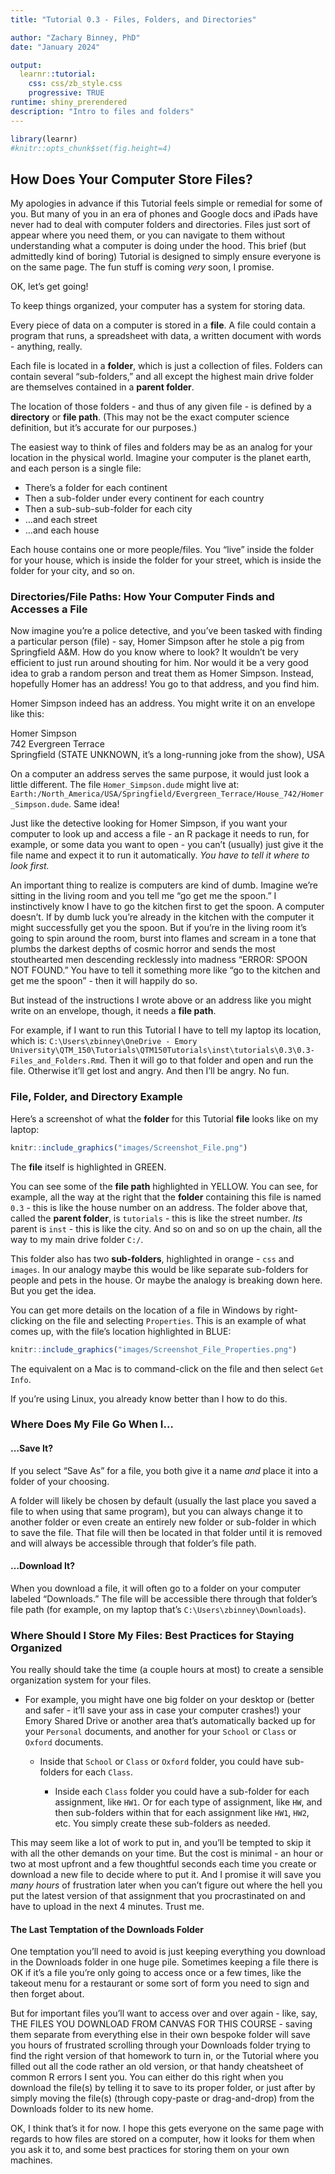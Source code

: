 ```yaml
---
title: "Tutorial 0.3 - Files, Folders, and Directories"

author: "Zachary Binney, PhD"
date: "January 2024"

output:
  learnr::tutorial:
    css: css/zb_style.css
    progressive: TRUE
runtime: shiny_prerendered
description: "Intro to files and folders"
---
```


```r
library(learnr)
#knitr::opts_chunk$set(fig.height=4)
```

## How Does Your Computer Store Files?

My apologies in advance if this Tutorial feels simple or remedial for some of you. But many of you in an era of phones and Google docs and iPads have never had to deal with computer folders and directories. Files just sort of appear where you need them, or you can navigate to them without understanding what a computer is doing under the hood. This brief (but admittedly kind of boring) Tutorial is designed to simply ensure everyone is on the same page. The fun stuff is coming *very* soon, I promise.

OK, let's get going!

To keep things organized, your computer has a system for storing data.

Every piece of data on a computer is stored in a **file**. A file could contain a program that runs, a spreadsheet with data, a written document with words - anything, really.

Each file is located in a **folder**, which is just a collection of files. Folders can contain several "sub-folders," and all except the highest main drive folder are themselves contained in a **parent folder**.

The location of those folders - and thus of any given file - is defined by a **directory** or **file path**. (This may not be the exact computer science definition, but it's accurate for our purposes.)

The easiest way to think of files and folders may be as an analog for your location in the physical world. Imagine your computer is the planet earth, and each person is a single file:

* There's a folder for each continent
* Then a sub-folder under every continent for each country
* Then a sub-sub-sub-folder for each city
* ...and each street
* ...and each house

Each house contains one or more people/files. You "live" inside the folder for your house, which is inside the folder for your street, which is inside the folder for your city, and so on.

### Directories/File Paths: How Your Computer Finds and Accesses a File

Now imagine you're a police detective, and you've been tasked with finding a particular person (file) - say, Homer Simpson after he stole a pig from Springfield A&M. How do you know where to look? It wouldn't be very efficient to just run around shouting for him. Nor would it be a very good idea to grab a random person and treat them as Homer Simpson. Instead, hopefully Homer has an address! You go to that address, and you find him.

Homer Simpson indeed has an address. You might write it on an envelope like this: 

Homer Simpson <br>
742 Evergreen Terrace <br>
Springfield (STATE UNKNOWN, it's a long-running joke from the show), USA

On a computer an address serves the same purpose, it would just look a little different. The file `Homer_Simpson.dude` might live at: `Earth:/North_America/USA/Springfield/Evergreen_Terrace/House_742/Homer_Simpson.dude`. Same idea!

Just like the detective looking for Homer Simpson, if you want your computer to look up and access a file - an R package it needs to run, for example, or some data you want to open - you can't (usually) just give it the file name and expect it to run it automatically. *You have to tell it where to look first.* 

An important thing to realize is computers are kind of dumb. Imagine we're sitting in the living room and you tell me "go get me the spoon." I instinctively know I have to go the kitchen first to get the spoon. A computer doesn't. If by dumb luck you're already in the kitchen with the computer it might successfully get you the spoon. But if you're in the living room it's going to spin around the room, burst into flames and scream in a tone that plumbs the darkest depths of cosmic horror and sends the most stouthearted men descending recklessly into madness "ERROR: SPOON NOT FOUND." You have to tell it something more like "go to the kitchen and get me the spoon" - then it will happily do so.

But instead of  the instructions I wrote above or an address like you might write on an envelope, though, it needs a **file path**.

For example, if I want to run this Tutorial I have to tell my laptop its location, which is: `C:\Users\zbinney\OneDrive - Emory University\QTM_150\Tutorials\QTM150Tutorials\inst\tutorials\0.3\0.3-Files_and_Folders.Rmd`.  Then it will go to that folder and open and run the file. Otherwise it'll get lost and angry. And then I'll be angry. No fun.


### File, Folder, and Directory Example

Here's a screenshot of what the **folder** for this Tutorial **file** looks like on my laptop:

```r
knitr::include_graphics("images/Screenshot_File.png")
```

The **file** itself is highlighted in GREEN.

You can see some of the **file path** highlighted in YELLOW. You can see, for example, all the way at the right that the **folder** containing this file is named `0.3` - this is like the house number on an address. The folder above that, called the **parent folder**, is `tutorials` - this is like the street number. *Its* parent is `inst` - this is like the city. And so on and so on up the chain, all the way to my main drive folder `C:/`.

This folder also has two **sub-folders**, highlighted in orange - `css` and `images`. In our analogy maybe this would be like separate sub-folders for people and pets in the house. Or maybe the analogy is breaking down here. But you get the idea.

You can get more details on the location of a file in Windows by right-clicking on the file and selecting `Properties`. This is an example of what comes up, with the file's location highlighted in BLUE:

```r
knitr::include_graphics("images/Screenshot_File_Properties.png")
```

The equivalent on a Mac is to command-click on the file and then select `Get Info`.

If you're using Linux, you already know better than I how to do this.

### Where Does My File Go When I...

#### ...Save It?

If you select "Save As" for a file, you both give it a name *and* place it into a folder of your choosing.

A folder will likely be chosen by default (usually the last place you saved a file to when using that same program), but you can always change it to another folder or even create an entirely new folder or sub-folder in which to save the file. That file will then be located in that folder until it is removed and will always be accessible through that folder's file path.

#### ...Download It?

When you download a file, it will often go to a folder on your computer labeled "Downloads." The file will be accessible there through that folder's file path (for example, on my laptop that's `C:\Users\zbinney\Downloads`).

### Where Should I Store My Files: Best Practices for Staying Organized

You really should take the time (a couple hours at most) to create a sensible organization system for your files.

* For example, you might have one big folder on your desktop or (better and safer - it'll save your ass in case your computer crashes!) your Emory Shared Drive or another area that's automatically backed up for your `Personal` documents, and another for your `School` or `Class` or `Oxford` documents.

    + Inside that `School` or `Class` or `Oxford` folder, you could have sub-folders for each `Class`.
    
        - Inside each `Class` folder you could have a sub-folder for each assignment, like `HW1`. Or for each type of assignment, like `HW`, and then sub-folders within that for each assignment like `HW1`, `HW2`, etc. You simply create these sub-folders as needed.
        
This may seem like a lot of work to put in, and you'll be tempted to skip it with all the other demands on your time. But the cost is minimal - an hour or two at most upfront and a few thoughtful seconds each time you create or download a new file to decide where to put it. And I promise it will save you *many hours* of frustration later when you can't figure out where the hell you put the latest version of that assignment that you procrastinated on and have to upload in the next 4 minutes. Trust me.

#### The Last Temptation of the Downloads Folder

One temptation you'll need to avoid is just keeping everything you download in the Downloads folder in one huge pile. Sometimes keeping a file there is OK if it's a file you're only going to access once or a few times, like the takeout menu for a restaurant or some sort of form you need to sign and then forget about.

But for important files you'll want to access over and over again - like, say, THE FILES YOU DOWNLOAD FROM CANVAS FOR THIS COURSE - saving them separate from everything else in their own bespoke folder will save you hours of frustrated scrolling through your Downloads folder trying to find the right version of that homework to turn in, or the Tutorial where you filled out all the code rather an old version, or that handy cheatsheet of common R errors I sent you. You can either do this right when you download the file(s) by telling it to save to its proper folder, or just after by simply moving the file(s) (through copy-paste or drag-and-drop) from the Downloads folder to its new home.

OK, I think that's it for now. I hope this gets everyone on the same page with regards to how files are stored on a computer, how it looks for them when you ask it to, and some best practices for storing them on your own machines.
